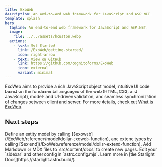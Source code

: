 ```yaml
---
title: ExoWeb
description: An end-to-end web framework for JavaScript and ASP.NET.
template: splash
hero:
  tagline: An end-to-end web framework for JavaScript and ASP.NET.
  image:
    file: ../../assets/houston.webp
  actions:
    - text: Get Started
      link: /ExoWeb/getting-started/
      icon: right-arrow
    - text: View on GitHub
      link: https://github.com/cognitoforms/ExoWeb
      icon: external
      variant: minimal
---
```



ExoWeb aims to provide a rich JavaScript object model, intuitive UI code based on the fundamental
languages of the web (HTML, CSS, and JavaScript), model- and UI-driven validation, and seamless
synchronization of changes between client and server. For more details, check out
[What is ExoWeb](/ExoWeb/what-is-exoweb).

## Next steps

<CardGrid>
	<Card title="Define or extend the model" icon="puzzle">
		Define an entity model by calling [$exoweb](/ExoWeb/reference/model/dollar-exoweb-function), and extend types by calling [$extend](/ExoWeb/reference/model/dollar-extend-function).
	</Card>
	<Card title="Add new content" icon="add-document">
		Add Markdown or MDX files to `src/content/docs` to create new pages.
	</Card>
	<Card title="Configure your site" icon="setting">
		Edit your `sidebar` and other config in `astro.config.mjs`.
	</Card>
	<Card title="Read the docs" icon="open-book">
		Learn more in [the Starlight Docs](https://starlight.astro.build/).
	</Card>
</CardGrid>
